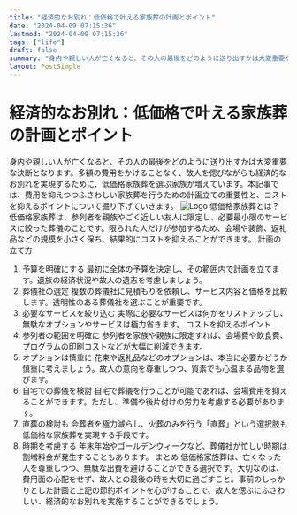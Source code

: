 ```yaml
---
title: "経済的なお別れ：低価格で叶える家族葬の計画とポイント"
date: "2024-04-09 07:15:36"
lastmod: "2024-04-09 07:15:36"
tags: ["life"]
draft: false
summary: "身内や親しい人が亡くなると、その人の最後をどのように送り出すかは大変重要な決断となります。多額の費用をかけることなく、故人を偲びながらも経済的なお別れを実現するために、低価格家族葬を選ぶ家族が増えています。本記事では、費用を抑えつつふさわしい家族葬を行うための計画立ての重要性と、コストを抑えるポイントについて掘り下げていきます。"
layout: PostSimple
---
```

# 経済的なお別れ：低価格で叶える家族葬の計画とポイント
身内や親しい人が亡くなると、その人の最後をどのように送り出すかは大変重要な決断となります。多額の費用をかけることなく、故人を偲びながらも経済的なお別れを実現するために、低価格家族葬を選ぶ家族が増えています。本記事では、費用を抑えつつふさわしい家族葬を行うための計画立ての重要性と、コストを抑えるポイントについて掘り下げていきます。
<img alt="Logo" src="https://cdn.seniorsselection.com/upload-logo/ja-funeral-new-21.webp"/>
低価格家族葬とは？
低価格家族葬は、参列者を親族やごく近しい友人に限定し、必要最小限のサービスに絞った葬儀のことです。限られた人だけが参加するため、会場や装飾、返礼品などの規模を小さく保ち、結果的にコストを抑えることができます。
計画の立て方
1. 予算を明確にする
最初に全体の予算を決定し、その範囲内で計画を立てます。遺族の経済状況や故人の遺志を考慮しましょう。
2. 葬儀社の選定
複数の葬儀社に見積もりを依頼し、サービス内容と価格を比較します。透明性のある葬儀社を選ぶことが重要です。
3. 必要なサービスを絞り込む
実際に必要なサービスは何かをリストアップし、無駄なオプションやサービスは極力省きます。
コストを抑えるポイント
1. 参列者の範囲を明確に
参列者を家族や親族に限定すれば、会場費や飲食費、プログラムの印刷コストなどが大幅に削減できます。
2. オプションは慎重に
花束や返礼品などのオプションは、本当に必要かどうか慎重に考えましょう。故人の意向を尊重しつつ、質素でも心温まる品物を選びます。
3. 自宅での葬儀を検討
自宅で葬儀を行うことが可能であれば、会場費用を抑えることができます。ただし、準備や後片付けの労力を考慮する必要があります。
4. 直葬の検討も
会葬者を極力減らし、火葬のみを行う「直葬」という選択肢も低価格な家族葬を実現する手段です。
5. 時期を考慮する
年末年始やゴールデンウィークなど、葬儀社が忙しい時期は割増料金が発生することもあります。
まとめ
低価格家族葬は、亡くなった人を尊重しつつ、無駄な出費を避けることができる選択です。大切なのは、費用面の心配をせず、故人との最後の時を大切に過ごすこと。事前のしっかりとした計画と上記の節約ポイントを心がけることで、故人を偲ぶにふさわしい、経済的なお別れを実施することができるでしょう。
        